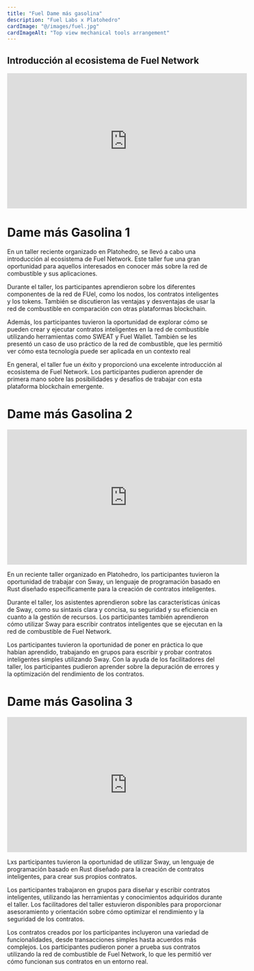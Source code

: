 ```yaml
---
title: "Fuel Dame más gasolina"
description: "Fuel Labs x Platohedro"
cardImage: "@/images/fuel.jpg"
cardImageAlt: "Top view mechanical tools arrangement"
---
```


<div> 

  <h2> Introducción al ecosistema de Fuel Network</h2>
<iframe width="560" height="315" src="https://www.youtube.com/embed/PvWpQJA_91s" title="YouTube video player" frameborder="0" allow="accelerometer; autoplay; clipboard-write; encrypted-media; gyroscope; picture-in-picture; web-share" allowfullscreen></iframe>
  
</div>


# Dame más Gasolina 1 
En un taller reciente organizado en Platohedro, se llevó a cabo una introducción al ecosistema de Fuel Network. Este taller fue una gran oportunidad para aquellos interesados en conocer más sobre la red de combustible y sus aplicaciones.

 
Durante el taller, los participantes aprendieron sobre los diferentes componentes de la red de FUel, como los nodos, los contratos inteligentes y los tokens. También se discutieron las ventajas y desventajas de usar la red de combustible en comparación con otras plataformas blockchain.

Además, los participantes tuvieron la oportunidad de explorar cómo se pueden crear y ejecutar contratos inteligentes en la red de combustible utilizando herramientas como SWEAT y Fuel Wallet. También se les presentó un caso de uso práctico de la red de combustible, que les permitió ver cómo esta tecnología puede ser aplicada en un contexto real

En general, el taller fue un éxito y proporcionó una excelente introducción al ecosistema de Fuel Network. Los participantes pudieron aprender de primera mano sobre las posibilidades y desafíos de trabajar con esta plataforma blockchain emergente.



# Dame más Gasolina 2



<iframe width="560" height="315" src="https://www.youtube.com/embed/6Y1n0JXEfqM" title="YouTube video player" frameborder="0" allow="accelerometer; autoplay; clipboard-write; encrypted-media; gyroscope; picture-in-picture; web-share" allowfullscreen></iframe>

En un reciente taller organizado en Platohedro, los participantes tuvieron la oportunidad de trabajar con Sway, un lenguaje de programación basado en Rust diseñado específicamente para la creación de contratos inteligentes.

Durante el taller, los asistentes aprendieron sobre las características únicas de Sway, como su sintaxis clara y concisa, su seguridad y su eficiencia en cuanto a la gestión de recursos. Los participantes también aprendieron cómo utilizar Sway para escribir contratos inteligentes que se ejecutan en la red de combustible de Fuel Network.

Los participantes tuvieron la oportunidad de poner en práctica lo que habían aprendido, trabajando en grupos para escribir y probar contratos inteligentes simples utilizando Sway. Con la ayuda de los facilitadores del taller, los participantes pudieron aprender sobre la depuración de errores y la optimización del rendimiento de los contratos.


# Dame más Gasolina 3 

<iframe width="560" height="315" src="https://www.youtube.com/embed/hYfYkWUfUjk" title="YouTube video player" frameborder="0" allow="accelerometer; autoplay; clipboard-write; encrypted-media; gyroscope; picture-in-picture; web-share" allowfullscreen></iframe>

Lxs participantes tuvieron la oportunidad de utilizar Sway, un lenguaje de programación basado en Rust diseñado para la creación de contratos inteligentes, para crear sus propios contratos.

  
Los participantes trabajaron en grupos para diseñar y escribir contratos inteligentes, utilizando las herramientas y conocimientos adquiridos durante el taller. Los facilitadores del taller estuvieron disponibles para proporcionar asesoramiento y orientación sobre cómo optimizar el rendimiento y la seguridad de los contratos.

  
Los contratos creados por los participantes incluyeron una variedad de funcionalidades, desde transacciones simples hasta acuerdos más complejos. Los participantes pudieron poner a prueba sus contratos utilizando la red de combustible de Fuel Network, lo que les permitió ver cómo funcionan sus contratos en un entorno real. 